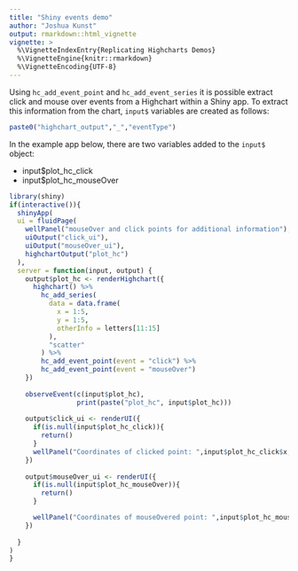 ```yaml
---
title: "Shiny events demo"
author: "Joshua Kunst"
output: rmarkdown::html_vignette
vignette: >
  %\VignetteIndexEntry{Replicating Highcharts Demos}
  %\VignetteEngine{knitr::rmarkdown}
  %\VignetteEncoding{UTF-8}
---
```


Using `hc_add_event_point` and `hc_add_event_series` it is possible extract click and mouse over events from a Highchart within a Shiny app. To extract this information from the chart, `input$` variables are created as follows:

```r
paste0("highchart_output","_","eventType")
```

In the example app below, there are two variables added to the `input$` object:

- input$plot_hc_click
- input$plot_hc_mouseOver

```r
library(shiny)
if(interactive()){
  shinyApp(
  ui = fluidPage(
    wellPanel("mouseOver and click points for additional information"),
    uiOutput("click_ui"),
    uiOutput("mouseOver_ui"),
    highchartOutput("plot_hc")
  ),
  server = function(input, output) {
    output$plot_hc <- renderHighchart({
      highchart() %>%
        hc_add_series(
          data = data.frame(
            x = 1:5,
            y = 1:5,
            otherInfo = letters[11:15]
          ),
          "scatter"
        ) %>%
        hc_add_event_point(event = "click") %>%
        hc_add_event_point(event = "mouseOver")
    })
    
    observeEvent(c(input$plot_hc),
                 print(paste("plot_hc", input$plot_hc)))
    
    output$click_ui <- renderUI({
      if(is.null(input$plot_hc_click)){
        return()
      }
      wellPanel("Coordinates of clicked point: ",input$plot_hc_click$x, input$plot_hc_click$y)
    })
    
    output$mouseOver_ui <- renderUI({
      if(is.null(input$plot_hc_mouseOver)){
        return()
      }

      wellPanel("Coordinates of mouseOvered point: ",input$plot_hc_mouseOver$x, input$plot_hc_mouseOver$y)
    })
                               
  }
)
} 
```

